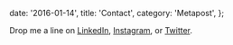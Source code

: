   date: '2016-01-14',
  title: 'Contact',
  category: 'Metapost',
};


<PostHero metadata={metadata} />

Drop me a line on <a href="https://linkedin.com/in/samjamead">LinkedIn</a>, <a href="https://instagram.com/samjamead">Instagram</a>, or <a href="https://x.com/samjamead">Twitter</a>.

<MetapostFooter currentPage='Contact' />
